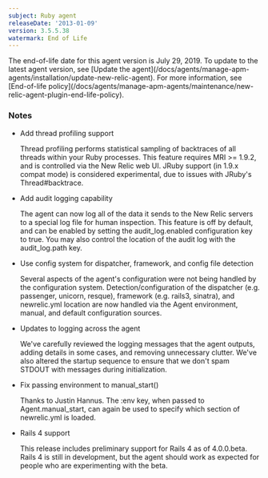 ```yaml
---
subject: Ruby agent
releaseDate: '2013-01-09'
version: 3.5.5.38
watermark: End of Life
---
```


<Callout variant="important">
  The end-of-life date for this agent version is July 29, 2019. To update to the latest agent version, see [Update the agent](/docs/agents/manage-apm-agents/installation/update-new-relic-agent). For more information, see [End-of-life policy](/docs/agents/manage-apm-agents/maintenance/new-relic-agent-plugin-end-life-policy).
</Callout>

### Notes

* Add thread profiling support

  Thread profiling performs statistical sampling of backtraces of all threads within your Ruby processes. This feature requires MRI >= 1.9.2, and is controlled via the New Relic web UI. JRuby support (in 1.9.x compat mode) is considered experimental, due to issues with JRuby's Thread#backtrace.
* Add audit logging capability

  The agent can now log all of the data it sends to the New Relic servers to a special log file for human inspection. This feature is off by default, and can be enabled by setting the audit_log.enabled configuration key to true. You may also control the location of the audit log with the audit_log.path key.
* Use config system for dispatcher, framework, and config file detection

  Several aspects of the agent's configuration were not being handled by the configuration system. Detection/configuration of the dispatcher (e.g. passenger, unicorn, resque), framework (e.g. rails3, sinatra), and newrelic.yml location are now handled via the Agent environment, manual, and default configuration sources.
* Updates to logging across the agent

  We've carefully reviewed the logging messages that the agent outputs, adding details in some cases, and removing unnecessary clutter. We've also altered the startup sequence to ensure that we don't spam STDOUT with messages during initialization.
* Fix passing environment to manual_start()

  Thanks to Justin Hannus. The :env key, when passed to Agent.manual_start, can again be used to specify which section of newrelic.yml is loaded.
* Rails 4 support

  This release includes preliminary support for Rails 4 as of 4.0.0.beta. Rails 4 is still in development, but the agent should work as expected for people who are experimenting with the beta.
